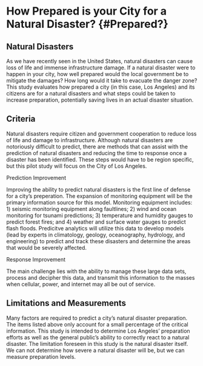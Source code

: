 # How Prepared is your City for a Natural Disaster? {#Prepared?}



## Natural Disasters

As we have recently seen in the United States, natural disasters can cause loss of life and immense infrastructure damage. If a natural disaster were to happen in your city, how well prepared would the local government be to mitigate the damages? How long would it take to evacuate the danger zone? This study evaluates how prepared a city (in this case, Los Angeles) and its citizens are for a natural disasters and what steps could be taken to increase preparation, potentially saving lives in an actual disaster situation. 

## Criteria

Natural disasters require citizen and government cooperation to reduce loss of life and damage to infrastructure. Although natural disasters are notoriously difficult to predict, there are methods that can assist with the prediction of natural disasters and reducing the time to response once a disaster has been identified. These steps would have to be region specific, but this pilot study will focus on the City of Los Angeles.  

Prediction Improvement

Improving the ability to predict natural disasters is the first line of defense for a city's preperation. The expansion of monitoring equipment will be the primary information source for this model. Monitoring equipment includes: 1) seismic monitoring equipment along faultlines; 2) wind and ocean monitoring for tsunami predictions; 3) temperature and humidity gauges to predict forest fires; and 4) weather and surface water gauges to predict flash floods. Predicitve analytics will utilize this data to develop models (lead by experts in climatology, geology, oceanography, hydrology, and engineering) to predict and track these disasters and determine the areas that would be severely affected. 

Response Improvement

The main challenge lies with the ability to manage these large data sets, process and decipher this data, and transmit this information to the masses when cellular, power, and internet may all be out of service. 




## Limitations and Measurements

Many factors are required to predict a city’s natural disaster preparation. The items listed above only account for a small percentage of the critical information. This study is intended to determine Los Angeles' preparation efforts as well as the general public's ability to correctly react to a natural disaster. The limitation foreseen in this study is the natural disaster itself. We can not determine how severe a natural disaster will be, but we can measure preparation levels. 
